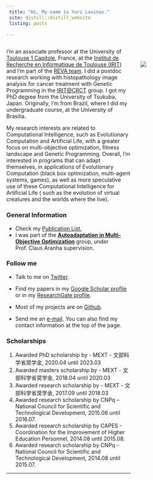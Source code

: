 ```yaml
---
 title: "Hi, My name is Yuri Lavinas."
 site: distill::distill_website
 listing: posts
 
---
```


<div style="width: 65%; float: left;">

I'm an associate professor at the University of [Toulouse 1 Capitole](https://www.ut-capitole.fr/), France, at the [Institut de Recherche en Informatique de Toulouse (IRIT)](https://www.ut-capitole.fr/accueil/recherche/equipes-et-structures/institut-de-recherche-en-informatique-de-toulouse-irit) and I'm part of the [REVA team](https://www.irit.fr/en/departement/dep-hpc-simulation-optimization/reva-team/). I did a postdoc research working with histopathology image analysis for cancer treatment with Genetic Programming in the [IRIT@CRCT](https://www.crct-inserm.fr/iritcrct/) group. I got my PhD degree from the University of Tsukuba, Japan. Originally, I'm from Brazil, where I did my undergraduate course, at the University of Brasilia. 

My research interests are related to Computational Intelligence, such as Evolutionary Computation and Artificial Life, with a greater focus on multi-objective optimization, fitness landscape and  Genetic Programming. Overall, I'm interested in programs that can adapt themselves, in applications of Evolutionary Computation (black box optimization, multi-agent systems, games), as well as more speculative use of these Computational Intelligence for Artificial Life ( such as the evolution of virtual creatures and the worlds where the live).




### General Information
- Check my [Publication List.](https://yurilavinas.github.io/publications.html)
- I was part of the [**Autoadaptation in Multi-Objective Optimization**](http://conclave.cs.tsukuba.ac.jp/research/autoadapt/) group, under Prof. Claus Aranha supervision.

### Follow me

- Talk to me on [Twitter](https://twitter.com/yurilavinas).

- Find my papers in my [Google Scholar profile](https://scholar.google.com/citations?user=-hdeQYcAAAAJ&hl=en&oi=ao) or in my [ResearchGate profile](https://www.researchgate.net/profile/Yuri_Lavinas).

- Most of my projects are on [Github](https://github.com/yurilavinas).

- Send me an [e-mail](mailto:lavinas.yuri.xp@alumni.tsukuba.ac.jp). You can also find my contact information at the top of the page.

### Scholarships 

  1. Awarded PhD scholarship by
    - MEXT - 文部科学省奨学金, 2020.04 until 2023.03
  2. Awarded masters scholarship by
    - MEXT - 文部科学省奨学金, 2018.04 until 2020.03
  3. Awarded research scholarship by
    - MEXT - 文部科学省奨学金, 2017.09 until 2018.03
  4. Awarded research scholarship by CNPq – National Council for Scientific and Technological Development, 2015.08 until 2016.07.
  5. Awarded research scholarship by CAPES - Coordination for the Improvement of Higher Education Personnel, 2014.08 until 2015.08.
  6. Awarded research scholarship by CNPq - National Council for Scientific and Technological Development, 2014.08 until 2015.07.
    
------
</div>




<div style="width: 30%; float: right;">

<br/>
<br/>
![](imgs/me.jpeg)

</div>
